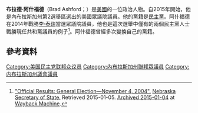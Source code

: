 '''布拉德·阿什福德'''（Brad Ashford；{{bd|1949年|11月10日}}）是[[美國|美國]]的一位政治人物。自2015年開始，他是內布拉斯加州第2選舉區選出的美國眾議院議員。他的黨籍是[[民主黨_(美國)|民主黨]]。阿什福德在2014年戰勝[[李·泰瑞|李·泰瑞]]當選眾議院議員，他也是這次選舉中僅有的兩個民主黨人士戰勝現任共和黨議員的例子<ref>[http://electionresults.sos.ne.gov/resultsSW.aspx?text=Race&type=CG&map=DIST "Official Results: General Election—November 4, 2004".] {{Wayback|url=http://electionresults.sos.ne.gov/resultsSW.aspx?text=Race&type=CG&map=DIST |date=20150104204739 }}  [http://www.sos.ne.gov/dyindex.html Nebraska Secretary of State.] {{Wayback|url=http://www.sos.ne.gov/dyindex.html |date=20150110165214 }}  Retrieved 2015-01-05.  [https://web.archive.org/web/20150104204739/http://electionresults.sos.ne.gov/resultsSW.aspx?text=Race&type=CG&map=DIST Archived 2015-01-04] at [https://archive.org/web/ Wayback Machine].</ref>。阿什福德曾經多次變換自己的黨籍。
== 參考資料 ==
{{reflist}}
[[Category:美国民主党联邦众议员|Category:美国民主党联邦众议员]]
[[Category:內布拉斯加州聯邦眾議員|Category:內布拉斯加州聯邦眾議員]]
[[Category:内布拉斯加州議會議員|Category:内布拉斯加州議會議員]]